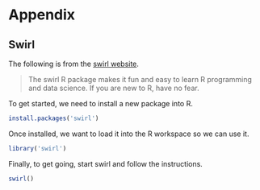 # Appendix

## Swirl

The following is from the [swirl website](http://swirlstats.com/students.html).

> The swirl R package makes it fun and easy to learn R programming and data science. If you are new to R, have no fear. 


To get started, we need to install a new package into R. 

```r
install.packages('swirl')
```

Once installed, we want to load it into the R workspace so we can use it.

```r
library('swirl')
```

Finally, to get going, start swirl and follow the instructions.

```r
swirl()
```


